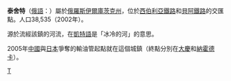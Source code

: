 {{Unreferenced|time=2016-08-19T13:37:58+00:00}}
'''泰舍特'''（[[俄語|俄語]]：{{lang|ru|Тайшет}}）屬於[[俄羅斯|俄羅斯]][[伊爾庫茨克州|伊爾庫茨克州]]，位於[[西伯利亞鐵路|西伯利亞鐵路]]和[[貝阿鐵路|貝阿鐵路]]的交匯點。人口38,535（2002年）。

源於流經該鎮的河流，在[[凱特語|凱特語]]是「冰冷的河」的意思。

2005年[[中國|中國]]與[[日本|日本]]爭奪的輸油管起點就在這個城鎮（終點分別在[[大慶|大慶]]和[[納霍德卡|納霍德卡]]）。

{{Cities and towns in Irkutsk Oblast}}

[[Category:伊爾庫茨克州城市|T]]